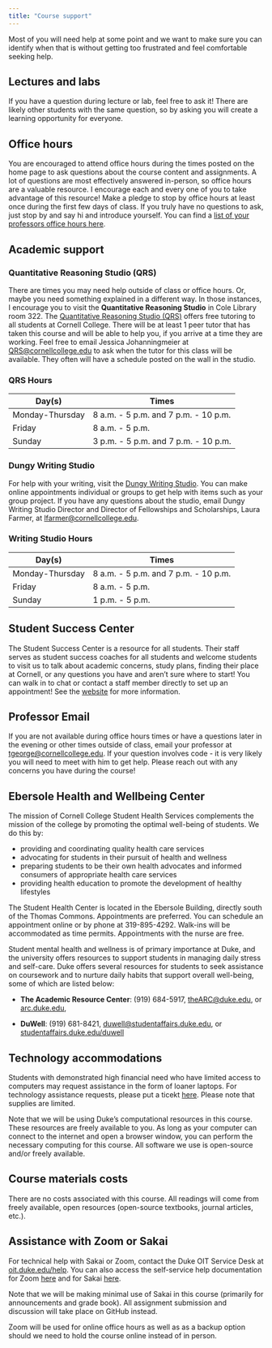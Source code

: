 ```yaml
---
title: "Course support"
---
```


Most of you will need help at some point and we want to make sure you can identify when that is without getting too frustrated and feel comfortable seeking help.

## Lectures and labs

If you have a question during lecture or lab, feel free to ask it! There are likely other students with the same question, so by asking you will create a learning opportunity for everyone.

## Office hours

You are encouraged to attend office hours during the times posted on the home page to ask questions about the course content and assignments. A lot of questions are most effectively answered in-person, so office hours are a valuable resource. I encourage each and every one of you to take advantage of this resource! Make a pledge to stop by office hours at least once during the first few days of class. If you truly have no questions to ask, just stop by and say hi and introduce yourself. You can find a [list of your professors office hours here](/course-instructor.html).

## Academic support

### **Quantitative Reasoning Studio (QRS)**

There are times you may need help outside of class or office hours. Or, maybe you need something explained in a different way. In those instances, I encourage you to visit the **Quantitative Reasoning Studio** in Cole Library room 322. The [Quantitative Reasoning Studio (QRS)](https://www.cornellcollege.edu/library/ctl/qr/) offers free tutoring to all students at Cornell College. There will be at least 1 peer tutor that has taken this course and will be able to help you, if you arrive at a time they are working. Feel free to email Jessica Johanningmeier at [QRS\@cornellcollege.edu](mailto:QRS@cornellcollege.edu "QRS@cornellcollege.edu") to ask when the tutor for this class will be available. They often will have a schedule posted on the wall in the studio.

### QRS Hours

| Day(s)          | Times                                |
|-----------------|--------------------------------------|
| Monday-Thursday | 8 a.m. - 5 p.m. and 7 p.m. - 10 p.m. |
| Friday          | 8 a.m. - 5 p.m.                      |
| Sunday          | 3 p.m. - 5 p.m. and 7 p.m. - 10 p.m. |

### Dungy Writing Studio

For help with your writing, visit the [Dungy Writing Studio](https://www.cornellcollege.edu/library/ctl/writing-studio/writing-studio-staff.shtml). You can make online appointments individual or groups to get help with items such as your group project. If you have any questions about the studio, email Dungy Writing Studio Director and Director of Fellowships and Scholarships, Laura Farmer, at [lfarmer\@cornellcollege.edu](mailto:lfarmer@cornellcollege.edu).

### Writing Studio Hours

| Day(s)          | Times                                |
|-----------------|--------------------------------------|
| Monday-Thursday | 8 a.m. - 5 p.m. and 7 p.m. - 10 p.m. |
| Friday          | 8 a.m. - 5 p.m.                      |
| Sunday          | 1 p.m. - 5 p.m.                      |

## Student Success Center

The Student Success Center is a resource for all students. Their staff serves as student success coaches for all students and welcome students to visit us to talk about academic concerns, study plans, finding their place at Cornell, or any questions you have and aren't sure where to start! You can walk in to chat or contact a staff member directly to set up an appointment! See the [website](https://www.cornellcollege.edu/student-success-center/?) for more information.

## Professor Email

If you are not available during office hours times or have a questions later in the evening or other times outside of class, email your professor at [tgeorge\@cornellcollege.edu](mailto:tgeorge@cornellcollege.edu). If your question involves code - it is very likely you will need to meet with him to get help. Please reach out with any concerns you have during the course!

## Ebersole Health and Wellbeing Center

The mission of Cornell College Student Health Services complements the mission of the college by promoting the optimal well-being of students. We do this by:

-   providing and coordinating quality health care services
-   advocating for students in their pursuit of health and wellness
-   preparing students to be their own health advocates and informed consumers of appropriate health care services
-   providing health education to promote the development of healthy lifestyles

The Student Health Center is located in the Ebersole Building, directly south of the Thomas Commons. Appointments are preferred. You can schedule an appointment online or by phone at 319-895-4292. Walk-ins will be accommodated as time permits. Appointments with the nurse are free.

Student mental health and wellness is of primary importance at Duke, and the university offers resources to support students in managing daily stress and self-care. Duke offers several resources for students to seek assistance on coursework and to nurture daily habits that support overall well-being, some of which are listed below:

-   **The Academic Resource Center**: (919) 684-5917, [theARC\@duke.edu](mailto:theARC@duke.edu), or [arc.duke.edu](https://arc.duke.edu/),

-   **DuWell**: (919) 681-8421, [duwell\@studentaffairs.duke.edu](mailto:duwell@studentaffairs.duke.edu), or [studentaffairs.duke.edu/duwell](https://studentaffairs.duke.edu/duwell)

## **Technology accommodations**

Students with demonstrated high financial need who have limited access to computers may request assistance in the form of loaner laptops. For technology assistance requests, please put a ticekt [here](https://keeplearning.duke.edu/technical-support/). Please note that supplies are limited.

Note that we will be using Duke's computational resources in this course. These resources are freely available to you. As long as your computer can connect to the internet and open a browser window, you can perform the necessary computing for this course. All software we use is open-source and/or freely available.

## **Course materials costs**

There are no costs associated with this course. All readings will come from freely available, open resources (open-source textbooks, journal articles, etc.).

## **Assistance with Zoom or Sakai**

For technical help with Sakai or Zoom, contact the Duke OIT Service Desk at [oit.duke.edu/help](https://oit.duke.edu/help). You can also access the self-service help documentation for Zoom [here](https://oit.duke.edu/help/articles/kb0029318) and for Sakai [here](https://sakai-duke.screenstepslive.com/s/sakai_support).

Note that we will be making minimal use of Sakai in this course (primarily for announcements and grade book). All assignment submission and discussion will take place on GitHub instead.

Zoom will be used for online office hours as well as as a backup option should we need to hold the course online instead of in person.
